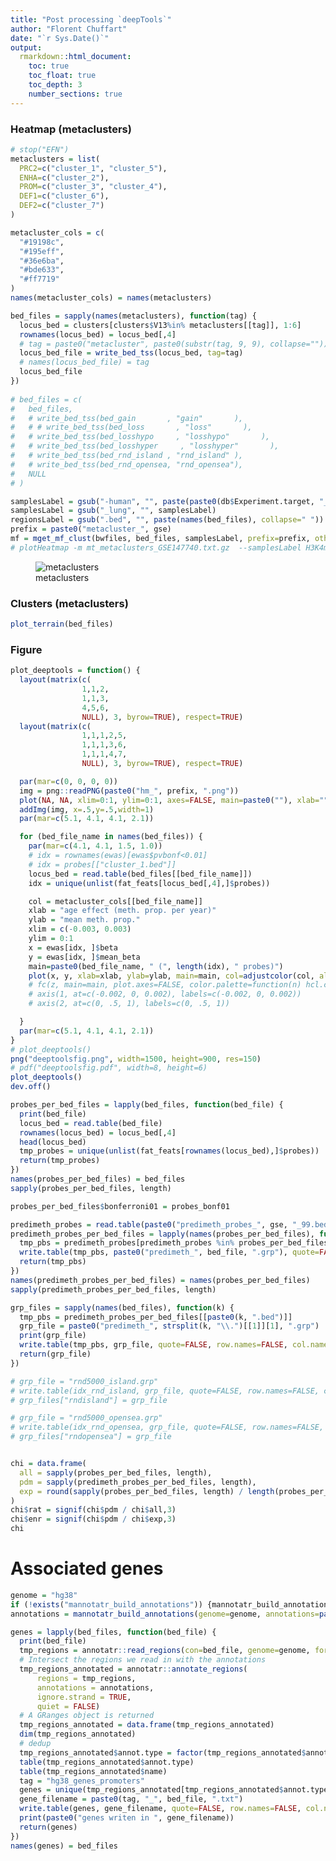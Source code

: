 ---
title: "Post processing `deepTools`"
author: "Florent Chuffart"
date: "`r Sys.Date()`"
output: 
  rmarkdown::html_document:
    toc: true
    toc_float: true
    toc_depth: 3
    number_sections: true
---


### Heatmap (metaclusters)

```{r hm2, fig.width=9, fig.height=9}
# stop("EFN")
metaclusters = list(
  PRC2=c("cluster_1", "cluster_5"), 
  ENHA=c("cluster_2"), 
  PROM=c("cluster_3", "cluster_4"), 
  DEF1=c("cluster_6"), 
  DEF2=c("cluster_7")
)

metacluster_cols = c(
  "#19198c", 
  "#195eff", 
  "#36e6ba", 
  "#bde633", 
  "#ff7719"
)
names(metacluster_cols) = names(metaclusters)

bed_files = sapply(names(metaclusters), function(tag) {
  locus_bed = clusters[clusters$V13%in% metaclusters[[tag]], 1:6]
  rownames(locus_bed) = locus_bed[,4]
  # tag = paste0("metacluster", paste0(substr(tag, 9, 9), collapse=""))
  locus_bed_file = write_bed_tss(locus_bed, tag=tag)
  # names(locus_bed_file) = tag
  locus_bed_file
})
  
# bed_files = c(
#   bed_files,
#   # write_bed_tss(bed_gain       , "gain"       ), 
#   # # write_bed_tss(bed_loss       , "loss"       ), 
#   # write_bed_tss(bed_losshypo     , "losshypo"       ), 
#   # write_bed_tss(bed_losshyper     , "losshyper"       ), 
#   # write_bed_tss(bed_rnd_island , "rnd_island" ), 
#   # write_bed_tss(bed_rnd_opensea, "rnd_opensea"), 
#   NULL
# )

samplesLabel = gsub("-human", "", paste(paste0(db$Experiment.target, "_", db$Biosample.term.name), collapse=" "))
samplesLabel = gsub("_lung", "", samplesLabel)
regionsLabel = gsub(".bed", "", paste(names(bed_files), collapse=" "))
prefix = paste0("metacluster_", gse)
mf = mget_mf_clust(bwfiles, bed_files, samplesLabel, prefix=prefix, othargs=paste0(" --refPointLabel 'loc' --legendLocation none --xAxisLabel ''  --colorMap RdBu --regionsLabel ", regionsLabel, " --heatmapWidth 2.8 --heatmapHeight 20"))
# plotHeatmap -m mt_metaclusters_GSE147740.txt.gz  --samplesLabel H3K4me3_lung H3K4me3_lung H3K4me1_lung H3K4me1_lung H3K4me1_lung H3K27me3_lung H3K27me3_lung -o hm_metaclusters_GSE147740.png --outFileSortedRegions hm_metaclusters_GSE147740.bed --refPointLabel "locus" --legendLocation none --xAxisLabel ""

```


![metaclusters](`r paste0("hm_", prefix, ".png")`)

### Clusters (metaclusters)


```{r, fig.width=9, fig.height=9}
plot_terrain(bed_files)
```

### Figure

```{r figure deepTools, fig.width=6, fig.height=6}
plot_deeptools = function() {
  layout(matrix(c(
                1,1,2,
                1,1,3,
                4,5,6,
                NULL), 3, byrow=TRUE), respect=TRUE)
  layout(matrix(c(
                1,1,1,2,5, 
                1,1,1,3,6, 
                1,1,1,4,7, 
                NULL), 3, byrow=TRUE), respect=TRUE)

  par(mar=c(0, 0, 0, 0))
  img = png::readPNG(paste0("hm_", prefix, ".png"))
  plot(NA, NA, xlim=0:1, ylim=0:1, axes=FALSE, main=paste0(""), xlab="", ylab="")
  addImg(img, x=.5,y=.5,width=1)
  par(mar=c(5.1, 4.1, 4.1, 2.1))  

  for (bed_file_name in names(bed_files)) {
    par(mar=c(4.1, 4.1, 1.5, 1.0))
    # idx = rownames(ewas)[ewas$pvbonf<0.01]
    # idx = probes[["cluster_1.bed"]]
    locus_bed = read.table(bed_files[[bed_file_name]])
    idx = unique(unlist(fat_feats[locus_bed[,4],]$probes))

    col = metacluster_cols[[bed_file_name]]
    xlab = "age effect (meth. prop. per year)"
    ylab = "mean meth. prop."
    xlim = c(-0.003, 0.003)
    ylim = 0:1
    x = ewas[idx, ]$beta
    y = ewas[idx, ]$mean_beta
    main=paste0(bed_file_name, " (", length(idx), " probes)")
    plot(x, y, xlab=xlab, ylab=ylab, main=main, col=adjustcolor(col, alpha.f=0.01*10000/length(idx)), pch=16, xlim=xlim, ylim=ylim)
    # fc(z, main=main, plot.axes=FALSE, color.palette=function(n) hcl.colors(n,  palette=colpals[k], rev=TRUE))# , levels=fc$levels, zlim=fc$zlim)
    # axis(1, at=c(-0.002, 0, 0.002), labels=c(-0.002, 0, 0.002))
    # axis(2, at=c(0, .5, 1), labels=c(0, .5, 1))

  }
  par(mar=c(5.1, 4.1, 4.1, 2.1))
}
# plot_deeptools()
png("deeptoolsfig.png", width=1500, height=900, res=150) 
# pdf("deeptoolsfig.pdf", width=8, height=6) 
plot_deeptools()
dev.off()
```





```{r results="verbatim"}
probes_per_bed_files = lapply(bed_files, function(bed_file) {  
  print(bed_file)
  locus_bed = read.table(bed_file)
  rownames(locus_bed) = locus_bed[,4]
  head(locus_bed)
  tmp_probes = unique(unlist(fat_feats[rownames(locus_bed),]$probes))
  return(tmp_probes)
})
names(probes_per_bed_files) = bed_files
sapply(probes_per_bed_files, length)

probes_per_bed_files$bonferroni01 = probes_bonf01

predimeth_probes = read.table(paste0("predimeth_probes_", gse, "_99.bed"))[,4]
predimeth_probes_per_bed_files = lapply(names(probes_per_bed_files), function(bed_file) {  
  tmp_pbs = predimeth_probes[predimeth_probes %in% probes_per_bed_files[[bed_file]]]
  write.table(tmp_pbs, paste0("predimeth_", bed_file, ".grp"), quote=FALSE, row.names=FALSE, col.names=FALSE)
  return(tmp_pbs)
})
names(predimeth_probes_per_bed_files) = names(probes_per_bed_files)
sapply(predimeth_probes_per_bed_files, length)

grp_files = sapply(names(bed_files), function(k) {
  tmp_pbs = predimeth_probes_per_bed_files[[paste0(k, ".bed")]]
  grp_file = paste0("predimeth_", strsplit(k, "\\.")[[1]][1], ".grp")
  print(grp_file)
  write.table(tmp_pbs, grp_file, quote=FALSE, row.names=FALSE, col.names=FALSE)
  return(grp_file)
})

# grp_file = "rnd5000_island.grp"
# write.table(idx_rnd_island, grp_file, quote=FALSE, row.names=FALSE, col.names=FALSE)
# grp_files["rndisland"] = grp_file

# grp_file = "rnd5000_opensea.grp"
# write.table(idx_rnd_opensea, grp_file, quote=FALSE, row.names=FALSE, col.names=FALSE)
# grp_files["rndopensea"] = grp_file


chi = data.frame(
  all = sapply(probes_per_bed_files, length),
  pdm = sapply(predimeth_probes_per_bed_files, length),
  exp = round(sapply(probes_per_bed_files, length) / length(probes_per_bed_files$bon) * length(predimeth_probes_per_bed_files$bon))
)
chi$rat = signif(chi$pdm / chi$all,3)
chi$enr = signif(chi$pdm / chi$exp,3)
chi
```


# Associated genes


```{r eval=TRUE}
genome = "hg38"
if (!exists("mannotatr_build_annotations")) {mannotatr_build_annotations = memoise::memoise(annotatr::build_annotations)}
annotations = mannotatr_build_annotations(genome=genome, annotations=paste0(genome, c("_basicgenes")))

genes = lapply(bed_files, function(bed_file) {  
  print(bed_file)
  tmp_regions = annotatr::read_regions(con=bed_file, genome=genome, format="bed")
  # Intersect the regions we read in with the annotations
  tmp_regions_annotated = annotatr::annotate_regions(
      regions = tmp_regions,
      annotations = annotations,
      ignore.strand = TRUE,
      quiet = FALSE)
  # A GRanges object is returned
  tmp_regions_annotated = data.frame(tmp_regions_annotated)
  dim(tmp_regions_annotated)
  # dedup
  tmp_regions_annotated$annot.type = factor(tmp_regions_annotated$annot.type, levels=paste0(genome, c("_genes_promoters", "_genes_1to5kb", "_genes_5UTRs", "_genes_exons", "_genes_introns", "_genes_3UTRs")))
  table(tmp_regions_annotated$annot.type)
  table(tmp_regions_annotated$name)
  tag = "hg38_genes_promoters"
  genes = unique(tmp_regions_annotated[tmp_regions_annotated$annot.type%in%tag & !is.na(tmp_regions_annotated$annot.symbol),]$annot.symbol)
  gene_filename = paste0(tag, "_", bed_file, ".txt")
  write.table(genes, gene_filename, quote=FALSE, row.names=FALSE, col.names=FALSE)
  print(paste0("genes writen in ", gene_filename))
  return(genes)
})
names(genes) = bed_files
```





